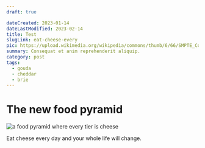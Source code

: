 ```yaml
---
draft: true

dateCreated: 2023-01-14
dateLastModified: 2023-02-14
title: Test
slugLink: eat-cheese-every
pic: https://upload.wikimedia.org/wikipedia/commons/thumb/6/66/SMPTE_Color_Bars.svg/200px-SMPTE_Color_Bars.svg.png
summary: Consequat et anim reprehenderit aliquip.
category: post
tags:
  - gouda
  - cheddar
  - brie
---
```

# The new food pyramid

![a food pyramid where every tier is cheese](https://upload.wikimedia.org/wikipedia/commons/thumb/6/66/SMPTE_Color_Bars.svg/200px-SMPTE_Color_Bars.svg.png)

Eat cheese every day and your whole life will change.
